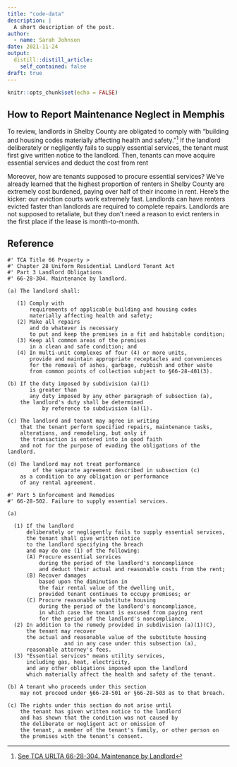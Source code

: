 ```yaml
---
title: "code-data"
description: |
  A short description of the post.
author:
  - name: Sarah Johnson
date: 2021-11-24
output:
  distill::distill_article:
    self_contained: false
draft: true
---
```


```r
knitr::opts_chunk$set(echo = FALSE)
```

## How to Report Maintenance Neglect in Memphis

To review, landlords in Shelby County are obligated to comply with "building and housing codes materially affecting health and safety."[^1] If the landlord deliberately or negligently fails to supply essential services, the tenant must first give written notice to the landlord. Then, tenants can move acquire essential services and deduct the cost from rent

[^1]: [See TCA URLTA 66-28-304. Maintenance by Landlord](https://sarahjohnson.io/reference/2021-11-10-urlta/#maintenance-by-landlord.)

Moreover, how are tenants supposed to procure essential services? We've already learned that the highest proportion of renters in Shelby County are extremely cost burdened, paying over half of their income in rent. Here's the kicker: our eviction courts work extremely fast. Landlords can have renters evicted faster than landlords are required to complete repairs. Landlords are not supposed to retaliate, but they don't need a reason to evict renters in the first place if the lease is month-to-month.

## Reference {.appendix}

``` {#TCA6628304}
#' TCA Title 66 Property > 
#' Chapter 28 Uniform Residential Landlord Tenant Act
#' Part 3 Landlord Obligations
#' 66-28-304. Maintenance by landlord.

(a) The landlord shall:

   (1) Comply with 
       requirements of applicable building and housing codes 
       materially affecting health and safety;
   (2) Make all repairs 
       and do whatever is necessary 
       to put and keep the premises in a fit and habitable condition;
   (3) Keep all common areas of the premises 
       in a clean and safe condition; and
   (4) In multi-unit complexes of four (4) or more units, 
       provide and maintain appropriate receptacles and conveniences 
       for the removal of ashes, garbage, rubbish and other waste 
       from common points of collection subject to §66-28-401(3).

(b) If the duty imposed by subdivision (a)(1) 
       is greater than 
       any duty imposed by any other paragraph of subsection (a), 
    the landlord's duty shall be determined 
           by reference to subdivision (a)(1).

(c) The landlord and tenant may agree in writing 
    that the tenant perform specified repairs, maintenance tasks, 
    alterations, and remodeling, but only if 
    the transaction is entered into in good faith 
    and not for the purpose of evading the obligations of the landlord.

(d) The landlord may not treat performance 
        of the separate agreement described in subsection (c) 
    as a condition to any obligation or performance 
    of any rental agreement.
    
#' Part 5 Enforcement and Remedies
#' 66-28-502. Failure to supply essential services.

(a)

  (1) If the landlord 
      deliberately or negligently fails to supply essential services, 
      the tenant shall give written notice 
      to the landlord specifying the breach 
      and may do one (1) of the following:
      (A) Procure essential services 
          during the period of the landlord's noncompliance 
          and deduct their actual and reasonable costs from the rent;
      (B) Recover damages 
          based upon the diminution in 
          the fair rental value of the dwelling unit, 
          provided tenant continues to occupy premises; or
      (C) Procure reasonable substitute housing 
          during the period of the landlord's noncompliance, 
          in which case the tenant is excused from paying rent 
          for the period of the landlord's noncompliance.
  (2) In addition to the remedy provided in subdivision (a)(1)(C), 
      the tenant may recover 
      the actual and reasonable value of the substitute housing 
                  and in any case under this subsection (a), 
      reasonable attorney's fees.
  (3) "Essential services" means utility services, 
      including gas, heat, electricity, 
      and any other obligations imposed upon the landlord 
      which materially affect the health and safety of the tenant.

(b) A tenant who proceeds under this section 
    may not proceed under §66-28-501 or §66-28-503 as to that breach.

(c) The rights under this section do not arise until 
    the tenant has given written notice to the landlord 
    and has shown that the condition was not caused by 
    the deliberate or negligent act or omission of 
    the tenant, a member of the tenant's family, or other person on 
    the premises with the tenant's consent.
```
